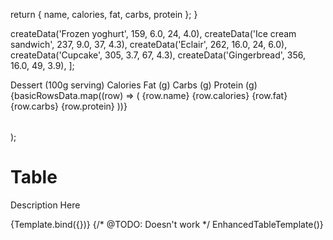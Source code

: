 
<Meta title="Material-UI/Data Display/Table" component={Table} />

  return { name, calories, fat, carbs, protein };
}

  createData('Frozen yoghurt', 159, 6.0, 24, 4.0),
  createData('Ice cream sandwich', 237, 9.0, 37, 4.3),
  createData('Eclair', 262, 16.0, 24, 6.0),
  createData('Cupcake', 305, 3.7, 67, 4.3),
  createData('Gingerbread', 356, 16.0, 49, 3.9),
];

  <TableContainer component={Paper}>
    <Table {...args} sx={{ minWidth: 650 }} aria-label="simple table">
      <TableHead>
        <TableRow>
          <TableCell>Dessert (100g serving)</TableCell>
          <TableCell align="right">Calories</TableCell>
          <TableCell align="right">Fat&nbsp;(g)</TableCell>
          <TableCell align="right">Carbs&nbsp;(g)</TableCell>
          <TableCell align="right">Protein&nbsp;(g)</TableCell>
        </TableRow>
      </TableHead>
      <TableBody>
        {basicRowsData.map((row) => (
          <TableRow
            key={row.name}
            sx={{ '&:last-child td, &:last-child th': { border: 0 } }}
          >
            <TableCell component="th" scope="row">
              {row.name}
            </TableCell>
            <TableCell align="right">{row.calories}</TableCell>
            <TableCell align="right">{row.fat}</TableCell>
            <TableCell align="right">{row.carbs}</TableCell>
            <TableCell align="right">{row.protein}</TableCell>
          </TableRow>
        ))}
      </TableBody>
    </Table>
  </TableContainer>
);

# Table

Description Here

<Canvas>
  <Story name="Primary">{Template.bind({})}</Story>
  <Story name="Enhanced Table">
    {/* @TODO: Doesn't work */ EnhancedTableTemplate()}
  </Story>
</Canvas>
